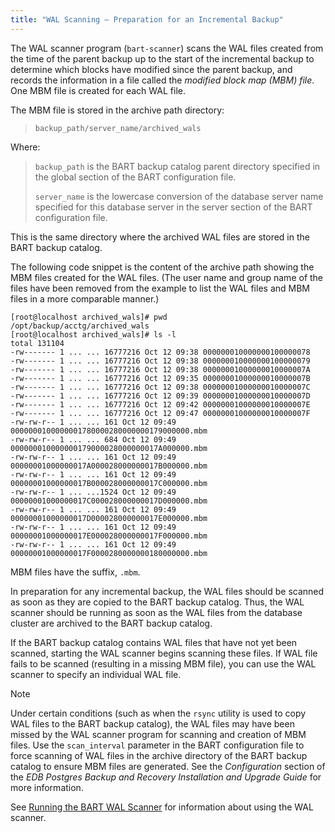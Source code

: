 ```yaml
---
title: "WAL Scanning – Preparation for an Incremental Backup"
---
```


<div id="wal_scanning_preparation_for_an_incremental_backup" class="registered_link"></div>


The WAL scanner program (`bart-scanner`) scans the WAL files created from the time of the parent backup up to the start of the incremental backup to determine which blocks have modified since the parent backup, and records the information in a file called the *modified block map (MBM) file*. One MBM file is created for each WAL file.

The MBM file is stored in the archive path directory:

> `backup_path/server_name/archived_wals`

Where:

> `backup_path` is the BART backup catalog parent directory specified in the global section of the BART configuration file.
>
> `server_name` is the lowercase conversion of the database server name specified for this database server in the server section of the BART configuration file.

This is the same directory where the archived WAL files are stored in the BART backup catalog.

The following code snippet is the content of the archive path showing the MBM files created for the WAL files. (The user name and group name of the files have been removed from the example to list the WAL files and MBM files in a more comparable manner.)

    [root@localhost archived_wals]# pwd
    /opt/backup/acctg/archived_wals
    [root@localhost archived_wals]# ls -l
    total 131104
    -rw------- 1 ... ... 16777216 Oct 12 09:38 000000010000000100000078
    -rw------- 1 ... ... 16777216 Oct 12 09:38 000000010000000100000079
    -rw------- 1 ... ... 16777216 Oct 12 09:38 00000001000000010000007A
    -rw------- 1 ... ... 16777216 Oct 12 09:35 00000001000000010000007B
    -rw------- 1 ... ... 16777216 Oct 12 09:38 00000001000000010000007C
    -rw------- 1 ... ... 16777216 Oct 12 09:39 00000001000000010000007D
    -rw------- 1 ... ... 16777216 Oct 12 09:42 00000001000000010000007E
    -rw------- 1 ... ... 16777216 Oct 12 09:47 00000001000000010000007F
    -rw-rw-r-- 1 ... ... 161 Oct 12 09:49 0000000100000001780000280000000179000000.mbm
    -rw-rw-r-- 1 ... ... 684 Oct 12 09:49 000000010000000179000028000000017A000000.mbm
    -rw-rw-r-- 1 ... ... 161 Oct 12 09:49 00000001000000017A000028000000017B000000.mbm
    -rw-rw-r-- 1 ... ... 161 Oct 12 09:49 00000001000000017B000028000000017C000000.mbm
    -rw-rw-r-- 1 ... ...1524 Oct 12 09:49 00000001000000017C000028000000017D000000.mbm
    -rw-rw-r-- 1 ... ... 161 Oct 12 09:49 00000001000000017D000028000000017E000000.mbm
    -rw-rw-r-- 1 ... ... 161 Oct 12 09:49 00000001000000017E000028000000017F000000.mbm
    -rw-rw-r-- 1 ... ... 161 Oct 12 09:49 00000001000000017F0000280000000180000000.mbm

MBM files have the suffix, `.mbm`.

In preparation for any incremental backup, the WAL files should be scanned as soon as they are copied to the BART backup catalog. Thus, the WAL scanner should be running as soon as the WAL files from the database cluster are archived to the BART backup catalog.

If the BART backup catalog contains WAL files that have not yet been scanned, starting the WAL scanner begins scanning these files. If WAL file fails to be scanned (resulting in a missing MBM file), you can use the WAL scanner to specify an individual WAL file.

<div class="note">

<div class="title">

Note

</div>

Under certain conditions (such as when the `rsync` utility is used to copy WAL files to the BART backup catalog), the WAL files may have been missed by the WAL scanner program for scanning and creation of MBM files. Use the `scan_interval` parameter in the BART configuration file to force scanning of WAL files in the archive directory of the BART backup catalog to ensure MBM files are generated. See the *Configuration* section of the *EDB Postgres Backup and Recovery Installation and Upgrade Guide* for more information.

</div>

See [Running the BART WAL Scanner](../../04_using_bart/#running_the_bart_wal_scanner) for information about using the WAL scanner.
